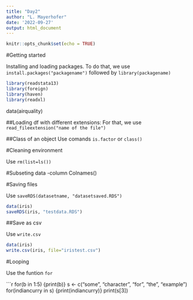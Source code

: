 ---
title: "Day2"
author: "L. Mayerhofer"
date: '2022-09-27'
output: html_document
---

```{r setup, include=FALSE}
knitr::opts_chunk$set(echo = TRUE)
```

#Getting started

Installing and loading packages. To do that, we use `install.packages("packagename")` followed by `library(packagename)`

```{r}
library(readstata13)
library(foreign)
library(haven)
library(readxl)
```

data(airquality)

##Loading df with different extensions:
For that, we use `read_fileextension("name of the file")`

##Class of an object
Use comands `is.factor` or `class()`

#Cleaning environment

Use `rm(list=ls())`

#Subseting
data -column
Colnames()


#Saving files

Use `saveRDS(datasetname, "datasetsaved.RDS")`

```{r}

data(iris)
saveRDS(iris, "testdata.RDS")
```

##Save as csv

Use `write.csv` 

```{r}
data(iris)  
write.csv(iris, file="iristest.csv")

```


#Looping

Use the funtion `for`

```{r}
for(b in 1:5) {print(b)} 
s <- c("some", "character", "for", "the", "example")
for(indiancurry in s) {print(indiancurry)}
print(s[3])